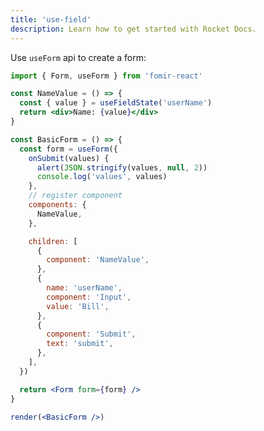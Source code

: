 ```yaml
---
title: 'use-field'
description: Learn how to get started with Rocket Docs.
---
```


Use `useForm` api to create a form:

```jsx
import { Form, useForm } from 'fomir-react'
```

```jsx live=true
const NameValue = () => {
  const { value } = useFieldState('userName')
  return <div>Name: {value}</div>
}

const BasicForm = () => {
  const form = useForm({
    onSubmit(values) {
      alert(JSON.stringify(values, null, 2))
      console.log('values', values)
    },
    // register component
    components: {
      NameValue,
    },

    children: [
      {
        component: 'NameValue',
      },
      {
        name: 'userName',
        component: 'Input',
        value: 'Bill',
      },
      {
        component: 'Submit',
        text: 'submit',
      },
    ],
  })

  return <Form form={form} />
}

render(<BasicForm />)
```
